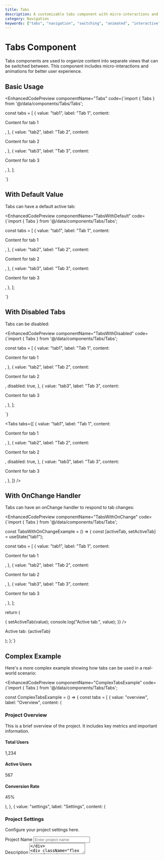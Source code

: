 ```yaml
---
title: Tabs
description: A customizable tabs component with micro-interactions and various states
category: Navigation
keywords: ["tabs", "navigation", "switching", "animated", "interactive"]
---
```



<ComponentPreview>
  <TabsExample />
</ComponentPreview>


<div className="mb-6 flex justify-end">
  <ThemeSwitcher />
</div>

# Tabs Component

Tabs components are used to organize content into separate views that can be switched between. This component includes micro-interactions and animations for better user experience.

## Basic Usage

<EnhancedCodePreview
  componentName="Tabs"
  code={`import { Tabs } from '@/data/components/Tabs/Tabs';

const tabs = [
{
value: "tab1",
label: "Tab 1",
content: <p>Content for tab 1</p>,
},
{
value: "tab2",
label: "Tab 2",
content: <p>Content for tab 2</p>,
},
{
value: "tab3",
label: "Tab 3",
content: <p>Content for tab 3</p>,
},
];

<Tabs tabs={tabs} />`}
>
<TabsExample/>
</EnhancedCodePreview>

## With Default Value

Tabs can have a default active tab:

<EnhancedCodePreview
  componentName="TabsWithDefault"
  code={`import { Tabs } from '@/data/components/Tabs/Tabs';

const tabs = [
{
value: "tab1",
label: "Tab 1",
content: <p>Content for tab 1</p>,
},
{
value: "tab2",
label: "Tab 2",
content: <p>Content for tab 2</p>,
},
{
value: "tab3",
label: "Tab 3",
content: <p>Content for tab 3</p>,
},
];

<TabsExample defaultValue="tab2" />`}
>
  <TabsExample defaultValue="tab2" />
</EnhancedCodePreview>

## With Disabled Tabs

Tabs can be disabled:

<EnhancedCodePreview
  componentName="TabsWithDisabled"
  code={`import { Tabs } from '@/data/components/Tabs/Tabs';

const tabs = [
{
value: "tab1",
label: "Tab 1",
content: <p>Content for tab 1</p>,
},
{
value: "tab2",
label: "Tab 2",
content: <p>Content for tab 2</p>,
disabled: true,
},
{
value: "tab3",
label: "Tab 3",
content: <p>Content for tab 3</p>,
},
];

<Tabs tabs={tabs} />`}
>
  <Tabs
    tabs={[
      {
        value: "tab1",
        label: "Tab 1",
        content: <p>Content for tab 1</p>,
      },
      {
        value: "tab2",
        label: "Tab 2",
        content: <p>Content for tab 2</p>,
        disabled: true,
      },
      {
        value: "tab3",
        label: "Tab 3",
        content: <p>Content for tab 3</p>,
      },
    ]}
  />
</EnhancedCodePreview>

## With OnChange Handler

Tabs can have an onChange handler to respond to tab changes:

<EnhancedCodePreview
  componentName="TabsWithOnChange"
  code={`import { Tabs } from '@/data/components/Tabs/Tabs';

const TabsWithOnChangeExample = () => {
const [activeTab, setActiveTab] = useState("tab1");

const tabs = [
{
value: "tab1",
label: "Tab 1",
content: <p>Content for tab 1</p>,
},
{
value: "tab2",
label: "Tab 2",
content: <p>Content for tab 2</p>,
},
{
value: "tab3",
label: "Tab 3",
content: <p>Content for tab 3</p>,
},
];

return (
<div className="space-y-4">
<Tabs
tabs={tabs}
defaultValue={activeTab}
onValueChange={(value) => {
setActiveTab(value);
console.log("Active tab:", value);
}}
/>
<p className="text-sm text-muted-foreground">
Active tab: {activeTab}
</p>
</div>
);
};`}

>

  <TabsWithOnChangeExample />
</EnhancedCodePreview>

## Complex Example

Here's a more complex example showing how tabs can be used in a real-world scenario:

<EnhancedCodePreview
  componentName="ComplexTabsExample"
  code={`import { Tabs } from '@/data/components/Tabs/Tabs';

const ComplexTabsExample = () => {
const tabs = [
{
value: "overview",
label: "Overview",
content: (
<div className="space-y-4">
<Card>
<div className="p-6">
<h3 className="text-lg font-semibold">Project Overview</h3>
<p className="mt-2 text-muted-foreground">
This is a brief overview of the project. It includes key metrics
and important information.
</p>
</div>
</Card>
<div className="grid grid-cols-1 md:grid-cols-3 gap-4">
<Card>
<div className="p-6">
<h4 className="text-sm font-medium">Total Users</h4>
<p className="mt-2 text-2xl font-bold">1,234</p>
</div>
</Card>
<Card>
<div className="p-6">
<h4 className="text-sm font-medium">Active Users</h4>
<p className="mt-2 text-2xl font-bold">567</p>
</div>
</Card>
<Card>
<div className="p-6">
<h4 className="text-sm font-medium">Conversion Rate</h4>
<p className="mt-2 text-2xl font-bold">45%</p>
</div>
</Card>
</div>
</div>
),
},
{
value: "settings",
label: "Settings",
content: (
<div className="space-y-4">
<Card>
<div className="p-6">
<h3 className="text-lg font-semibold">Project Settings</h3>
<p className="mt-2 text-muted-foreground">
Configure your project settings here.
</p>
<div className="mt-4 space-y-4">
<div className="space-y-2">
<label className="text-sm font-medium">Project Name</label>
<input
                    type="text"
                    className="w-full rounded-md border border-input bg-background px-3 py-2 text-sm"
                    placeholder="Enter project name"
                  />
</div>
<div className="space-y-2">
<label className="text-sm font-medium">Description</label>
<textarea
                    className="w-full rounded-md border border-input bg-background px-3 py-2 text-sm"
                    placeholder="Enter project description"
                    rows={3}
                  />
</div>
<div className="flex justify-end">
<Button>Save Changes</Button>
</div>
</div>
</div>
</Card>
</div>
),
},
{
value: "team",
label: "Team",
content: (
<div className="space-y-4">
<Card>
<div className="p-6">
<div className="flex items-center justify-between">
<h3 className="text-lg font-semibold">Team Members</h3>
<Button>Add Member</Button>
</div>
<div className="mt-4 space-y-4">
{[1, 2, 3].map((i) => (
<div
                    key={i}
                    className="flex items-center justify-between rounded-lg border p-4"
                  >
<div className="flex items-center gap-3">
<div className="h-10 w-10 rounded-full bg-muted" />
<div>
<p className="font-medium">Team Member {i}</p>
<p className="text-sm text-muted-foreground">
team.member{i}@example.com
</p>
</div>
</div>
<Button variant="outline">Remove</Button>
</div>
))}
</div>
</div>
</Card>
</div>
),
},
];

return <Tabs tabs={tabs} />;
};`}

>

  <ComplexTabsExample />
</EnhancedCodePreview>
